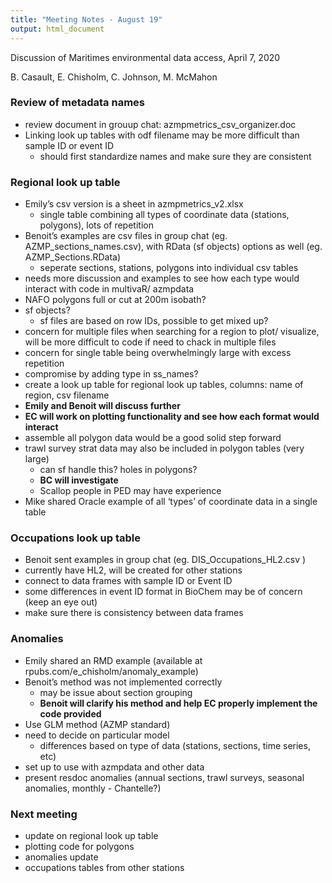 ```yaml
---
title: "Meeting Notes - August 19"
output: html_document
---
```

Discussion of Maritimes environmental data access, April 7, 2020

B. Casault, E. Chisholm, C. Johnson, M. McMahon

### Review of metadata names 
* review document in grouup chat: azmpmetrics_csv_organizer.doc
* Linking look up tables with odf filename may be more difficult than sample ID or event ID
  * should first standardize names and make sure they are consistent 
  
### Regional look up table
* Emily's csv version is a sheet in azmpmetrics_v2.xlsx
  * single table combining all types of coordinate data (stations, polygons), lots of repetition
* Benoit's examples are csv files in group chat (eg. AZMP_sections_names.csv), with RData (sf objects) options as well (eg. AZMP_Sections.RData)
  * seperate sections, stations, polygons into individual csv tables
* needs more discussion and examples to see how each type would interact with code in multivaR/ azmpdata
* NAFO polygons full or cut at 200m isobath?
* sf objects?
  * sf files are based on row IDs, possible to get mixed up?
* concern for multiple files when searching for a region to plot/ visualize, will be more difficult to code if need to chack in multiple files
* concern for single table being overwhelmingly large with excess repetition
* compromise by adding type in ss_names?
* create a look up table for regional look up tables, columns: name of region, csv filename
* __Emily and Benoit will discuss further__
* __EC will work on plotting functionality and see how each format would interact__
* assemble all polygon data would be a good solid step forward
* trawl survey strat data may also be included in polygon tables (very large)
  * can sf handle this? holes in polygons?
  * __BC will investigate__
  * Scallop people in PED may have experience
* Mike shared Oracle example of all 'types' of coordinate data in a single table

### Occupations look up table
* Benoit sent examples in group chat (eg. DIS_Occupations_HL2.csv )
* currently have HL2, will be created for other stations
* connect to data frames with sample ID or Event ID
* some differences in event ID format in BioChem may be of concern (keep an eye out)
* make sure there is consistency between data frames

### Anomalies
* Emily shared an RMD example (available at rpubs.com/e_chisholm/anomaly_example)
* Benoit's method was not implemented correctly
  * may be issue about section grouping
  * __Benoit will clarify his method and help EC properly implement the code provided__
* Use GLM method (AZMP standard)
* need to decide on particular model
  * differences based on type of data (stations, sections, time series, etc)
* set up to use with azmpdata and other data
* present resdoc anomalies (annual sections, trawl surveys, seasonal anomalies, monthly - Chantelle?)


### Next meeting
* update on regional look up table
* plotting code for polygons
* anomalies update
* occupations tables from other stations
